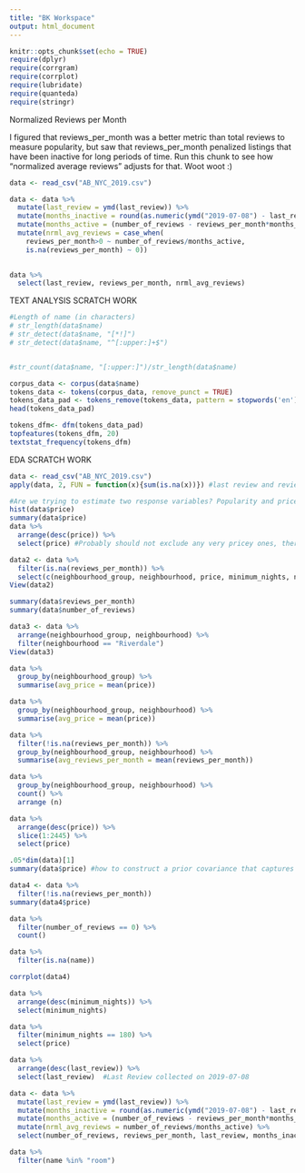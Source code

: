 ```yaml
---
title: "BK Workspace"
output: html_document
---
```


```r
knitr::opts_chunk$set(echo = TRUE)
require(dplyr)
require(corrgram)
require(corrplot)
require(lubridate)
require(quanteda)
require(stringr)
```

Normalized Reviews per Month

I figured that reviews_per_month was a better metric than total reviews to measure popularity, but saw that reviews_per_month penalized listings that have been inactive for long periods of time. Run this chunk to see how "normalized average reviews" adjusts for that. Woot woot :)
```r
data <- read_csv("AB_NYC_2019.csv")

data <- data %>% 
  mutate(last_review = ymd(last_review)) %>% 
  mutate(months_inactive = round(as.numeric(ymd("2019-07-08") - last_review)/30.42)) %>% 
  mutate(months_active = (number_of_reviews - reviews_per_month*months_inactive)/reviews_per_month) %>% 
  mutate(nrml_avg_reviews = case_when(
    reviews_per_month>0 ~ number_of_reviews/months_active,
    is.na(reviews_per_month) ~ 0))
  

data %>% 
  select(last_review, reviews_per_month, nrml_avg_reviews)
```



TEXT ANALYSIS SCRATCH WORK
```r
#Length of name (in characters)
# str_length(data$name)
# str_detect(data$name, "[*!]")
# str_detect(data$name, "^[:upper:]+$")


#str_count(data$name, "[:upper:]")/str_length(data$name)

corpus_data <- corpus(data$name)
tokens_data <- tokens(corpus_data, remove_punct = TRUE)
tokens_data_pad <- tokens_remove(tokens_data, pattern = stopwords('en'))
head(tokens_data_pad)

tokens_dfm<- dfm(tokens_data_pad)
topfeatures(tokens_dfm, 20)
textstat_frequency(tokens_dfm)
```




EDA SCRATCH WORK
```r
data <- read_csv("AB_NYC_2019.csv")
apply(data, 2, FUN = function(x){sum(is.na(x))}) #last review and reviews per month have tons of missing values. Last review would not be useful in any case, reviews per month is maybe slightly better than number of reviews, but not worth the missingness. POSSIBLE. Impute reviews per month as 0 for NA. Retains data. Probably exclude longitude and latitude, would be difficult to interpret, would need to stay continuous. Info is captured by neighborhood group. 

#Are we trying to estimate two response variables? Popularity and price? Or is one a function of the other? Price may be a quadratic term influencing popularity.
hist(data$price)
summary(data$price)
data %>% 
  arrange(desc(price)) %>% 
  select(price) #Probably should not exclude any very pricey ones, there are a good number of them

data2 <- data %>% 
  filter(is.na(reviews_per_month)) %>% 
  select(c(neighbourhood_group, neighbourhood, price, minimum_nights, number_of_reviews, calculated_host_listings_count, availability_365))
View(data2)

summary(data$reviews_per_month)
summary(data$number_of_reviews)

data3 <- data %>% 
  arrange(neighbourhood_group, neighbourhood) %>% 
  filter(neighbourhood == "Riverdale")
View(data3)

data %>% 
  group_by(neighbourhood_group) %>% 
  summarise(avg_price = mean(price))

data %>% 
  group_by(neighbourhood_group, neighbourhood) %>% 
  summarise(avg_price = mean(price))

data %>% 
  filter(!is.na(reviews_per_month)) %>% 
  group_by(neighbourhood_group, neighbourhood) %>% 
  summarise(avg_reviews_per_month = mean(reviews_per_month))

data %>% 
  group_by(neighbourhood_group, neighbourhood) %>% 
  count() %>% 
  arrange (n)

data %>% 
  arrange(desc(price)) %>% 
  slice(1:2445) %>% 
  select(price)

.05*dim(data)[1]
summary(data$price) #how to construct a prior covariance that captures 95% of data when it is so skewed?

data4 <- data %>% 
  filter(!is.na(reviews_per_month))
summary(data4$price)

data %>% 
  filter(number_of_reviews == 0) %>% 
  count()

data %>% 
  filter(is.na(name))

corrplot(data4)

data %>% 
  arrange(desc(minimum_nights)) %>% 
  select(minimum_nights)

data %>% 
  filter(minimum_nights == 180) %>% 
  select(price)

data %>% 
  arrange(desc(last_review)) %>% 
  select(last_review)  #Last Review collected on 2019-07-08

data <- data %>% 
  mutate(last_review = ymd(last_review)) %>% 
  mutate(months_inactive = round(as.numeric(ymd("2019-07-08") - last_review)/30.42)) %>% 
  mutate(months_active = (number_of_reviews - reviews_per_month*months_inactive)/reviews_per_month) %>% 
  mutate(nrml_avg_reviews = number_of_reviews/months_active) %>% 
  select(number_of_reviews, reviews_per_month, last_review, months_inactive, months_active, nrml_avg_reviews)

data %>% 
  filter(name %in% "room")


```


